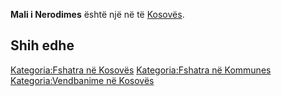 {{Fshat në 
 | Emri                = Mali i Nerodimes
 | EmriAlt                = 
 | NAME_SHORT_FORM=      
 | NAME_GENERIC=      
 | NAME_SORT_NAME_RO=      MALIINERODIMES
 | FULL_NAME_RO = Mali i Nerodimes
 | FULL_NAME_ND_RO=Mali i Nerodimes
 | SORT_NAME_RG=NERODIMES MALII
 | FULL_NAME_RG=Nerodimes, Mali i
 | FULL_NAME_ND_RG=Nerodimes, Mali i
 | SRP_NAME_SHORT_FORM=      
 | SRP_NAME_GENERIC=      
 | SRP_NAME_SORT_NAME_RO=      
 | SRP_FULL_NAME_RO = 
 | SRP_FULL_NAME_ND_RO=
 | SRP_SORT_NAME_RG=
 | SRP_FULL_NAME_RG=
 | SRP_FULL_NAME_ND_RG=
 | Emri (Rasa dhanore) = 
 | Figura              = 
 | Shteti              = Kosovo
 | Komuna              = 
 | Kodi postar         = 
 | Sipërfaqja          = 

 | Popullsia           = 

 | Regj. i popullsisë  = 
 | Dend. e popullsisë  = 
 | Faqja zyrtare       = 
 <!--- Koordinatat ----> 
 | Gjerësia            = 42.305556
 | Gjatësia            = 21.073889
 | Lartësia            = 
}}
'''Mali i Nerodimes''' është një [[]] në [[]] të [[Kosovës]].

<!-- == Gjeografia == -->
<!-- == Historia == -->
<!-- == Demografia == -->
== Shih edhe ==
{{Komuna }}
{{Kosovo-Administrata-Cung}}

[[Kategoria:Fshatra në Kosovës]]
[[Kategoria:Fshatra në Kommunes ]]
[[Kategoria:Vendbanime në Kosovës]]
